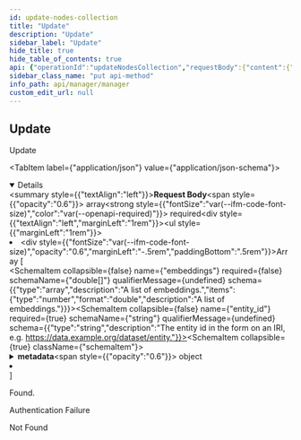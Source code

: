 ```yaml
---
id: update-nodes-collection
title: "Update"
description: "Update"
sidebar_label: "Update"
hide_title: true
hide_table_of_contents: true
api: {"operationId":"updateNodesCollection","requestBody":{"content":{"application/json":{"schema":{"type":"array","description":"A list of node requests.","items":{"type":"object","description":"A node request.","properties":{"embeddings":{"type":"array","description":"A list of embeddings.","items":{"type":"number","format":"double","description":"A list of embeddings."}},"entity_id":{"type":"string","description":"The entity id in the form on an IRI, e.g. https://data.example.org/dataset/entity."},"metadata":{"type":"object","additionalProperties":{"type":"object","description":"A map of metadata properties."},"description":"A map of metadata properties."},"node_id":{"type":"string","description":"The node id generally expressed in the form of a UUID."},"text":{"type":"string","description":"The original text."}},"required":["entity_id","node_id"],"title":"NodeRequest"}}}},"required":true},"responses":{"200":{"description":"Found."},"401":{"description":"Authentication Failure"},"404":{"description":"Not Found"}},"security":[{"ApiKey":[]}],"tags":["Vector Search Nodes"],"description":"Update","method":"put","path":"/vector-search/nodes-collection","servers":[{"url":"https://api.wordlift.io"}],"securitySchemes":{"ApiKey":{"description":"`Key {your key}`","in":"header","name":"Authorization","type":"apiKey"},"OAuth2":{"flows":{"authorizationCode":{"authorizationUrl":"https://s.wordlift.io/oauth/authorize/","scopes":{"basic":"basic scope"},"tokenUrl":"https://s.wordlift.io/oauth/token/"}},"type":"oauth2"}},"jsonRequestBodyExample":[{"embeddings":[0],"entity_id":"string","metadata":{},"node_id":"string","text":"string"}],"info":{"contact":{"email":"hello@wordlift.io","name":"WordLift","url":"https://wordlift.io"},"description":"Subscription management and related services.","license":{"name":"(c) copyright 2022-present WordLift","url":"https://wordlift.io"},"termsOfService":"https://wordlift.io/terms-of-service/","title":"Manager","version":"1.0"},"postman":{"name":"Update","description":{"type":"text/plain"},"url":{"path":["vector-search","nodes-collection"],"host":["{{baseUrl}}"],"query":[],"variable":[]},"header":[{"key":"Content-Type","value":"application/json"}],"method":"PUT","body":{"mode":"raw","raw":"\"\"","options":{"raw":{"language":"json"}}},"auth":{"type":"apikey","apikey":[{"type":"any","value":"Authorization","key":"key"},{"type":"any","value":"<API Key>","key":"value"},{"type":"any","value":"header","key":"in"}]}}}
sidebar_class_name: "put api-method"
info_path: api/manager/manager
custom_edit_url: null
---
```



## Update



Update

<MimeTabs><TabItem label={"application/json"} value={"application/json-schema"}><details style={{}} data-collapsed={false} open={true}><summary style={{"textAlign":"left"}}><strong>Request Body</strong><span style={{"opacity":"0.6"}}> array</span><strong style={{"fontSize":"var(--ifm-code-font-size)","color":"var(--openapi-required)"}}> required</strong></summary><div style={{"textAlign":"left","marginLeft":"1rem"}}></div><ul style={{"marginLeft":"1rem"}}><li><div style={{"fontSize":"var(--ifm-code-font-size)","opacity":"0.6","marginLeft":"-.5rem","paddingBottom":".5rem"}}>Array [</div></li><SchemaItem collapsible={false} name={"embeddings"} required={false} schemaName={"double[]"} qualifierMessage={undefined} schema={{"type":"array","description":"A list of embeddings.","items":{"type":"number","format":"double","description":"A list of embeddings."}}}></SchemaItem><SchemaItem collapsible={false} name={"entity_id"} required={true} schemaName={"string"} qualifierMessage={undefined} schema={{"type":"string","description":"The entity id in the form on an IRI, e.g. https://data.example.org/dataset/entity."}}></SchemaItem><SchemaItem collapsible={true} className={"schemaItem"}><details style={{}}><summary style={{}}><strong>metadata</strong><span style={{"opacity":"0.6"}}> object</span></summary><div style={{"marginLeft":"1rem"}}><div style={{"marginTop":".5rem","marginBottom":".5rem"}}>

A map of metadata properties.

</div><SchemaItem name={"property name*"} required={false} schemaName={"object"} qualifierMessage={undefined} schema={{"type":"object","description":"A map of metadata properties."}} collapsible={false} discriminator={false}></SchemaItem></div></details></SchemaItem><SchemaItem collapsible={false} name={"node_id"} required={true} schemaName={"string"} qualifierMessage={undefined} schema={{"type":"string","description":"The node id generally expressed in the form of a UUID."}}></SchemaItem><SchemaItem collapsible={false} name={"text"} required={false} schemaName={"string"} qualifierMessage={undefined} schema={{"type":"string","description":"The original text."}}></SchemaItem><li><div style={{"fontSize":"var(--ifm-code-font-size)","opacity":"0.6","marginLeft":"-.5rem"}}>]</div></li></ul></details></TabItem></MimeTabs><div><ApiTabs><TabItem label={"200"} value={"200"}><div>

Found.

</div><div></div></TabItem><TabItem label={"401"} value={"401"}><div>

Authentication Failure

</div><div></div></TabItem><TabItem label={"404"} value={"404"}><div>

Not Found

</div><div></div></TabItem></ApiTabs></div>
      
